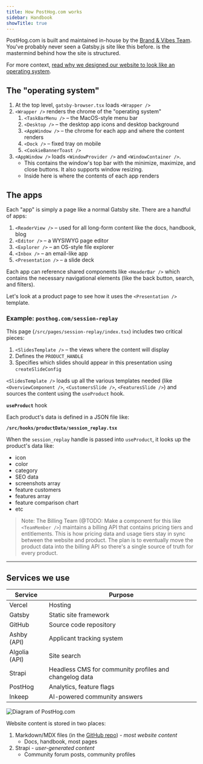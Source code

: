 ```yaml
---
title: How PostHog.com works
sidebar: Handbook
showTitle: true
---
```


PostHog.com is built and maintained in-house by the [Brand & Vibes Team](/teams/brand-vibes). You've probably never seen a Gatsby.js site like this before. <TeamMember name="Eli Kinsey" photo> is the mastermind behind how the site is structured.

For more context, [read why we designed our website to look like an operating system](/blog/why-os).

## The "operating system"

1. At the top level, `gatsby-browser.tsx` loads `<Wrapper />`
1. `<Wrapper />` renders the chrome of the "operating system"
    1. `<TaskBarMenu />` – the MacOS-style menu bar
    1. `<Desktop />` – the desktop app icons and desktop background
    1. `<AppWindow />` – the chrome for each app and where the content renders
    1. `<Dock />` – fixed tray on mobile
    1. `<CookieBannerToast />`
1. `<AppWindow />` loads `<WindowProvider />` and `<WindowContainer />`.
    - This contains the window's top bar with the minimize, maximize, and close buttons. It also supports window resizing.
    - Inside here is where the contents of each app renders

## The apps

Each "app" is simply a page like a normal Gatsby site. There are a handful of apps:

1. `<ReaderView />` – used for all long-form content like the docs, handbook, blog
1. `<Editor />` – a WYSIWYG page editor
1. `<Explorer />` – an OS-style file explorer
1. `<Inbox />` – an email-like app
1. `<Presentation />` – a slide deck

Each app can reference shared components like `<HeaderBar />` which contains the necessary navigational elements (like the back button, search, and filters).

Let's look at a product page to see how it uses the `<Presentation />` template.

### Example: `posthog.com/session-replay`

This page (`/src/pages/session-replay/index.tsx`) includes two critical pieces:

1. `<SlidesTemplate />` – the views where the content will display
1. Defines the `PRODUCT_HANDLE`
1. Specifies which slides should appear in this presentation using `createSlideConfig`

`<SlidesTemplate />` loads up all the various templates needed (like `<OverviewComponent />`, `<CustomersSlide />`, `<FeaturesSlide />`) and sources the content using the `useProduct` hook.

**`useProduct`** hook

Each product's data is defined in a JSON file like:

**`/src/hooks/productData/session_replay.tsx`**

When the `session_replay` handle is passed into `useProduct`, it looks up the product's data like:

-   icon
-   color
-   category
-   SEO data
-   screenshots array
-   feature customers
-   features array
-   feature comparison chart
-   etc

> Note: The Billing Team (@TODO: Make a component for this like `<TeamMember />`) maintains a billing API that contains pricing tiers and entitlements. This is how pricing data and usage tiers stay in sync between the website and product. The plan is to eventually move the product data into the billing API so there's a single source of truth for every product.

---

## Services we use

| Service       | Purpose                                                |
| ------------- | ------------------------------------------------------ |
| Vercel        | Hosting                                                |
| Gatsby        | Static site framework                                  |
| GitHub        | Source code repository                                 |
| Ashby (API)   | Applicant tracking system                              |
| Algolia (API) | Site search                                            |
| Strapi        | Headless CMS for community profiles and changelog data |
| PostHog       | Analytics, feature flags                               |
| Inkeep        | AI-powered community answers                           |

![Diagram of PostHog.com](https://res.cloudinary.com/dmukukwp6/image/upload/v1710055416/posthog.com/contents/images/docs/contribute/website-diagram.png)

Website content is stored in two places:

1. Markdown/MDX files (in the [GitHub repo](https://github.com/posthog/posthog.com/)) - _most website content_
    - Docs, handbook, most pages
1. Strapi - _user-generated content_
    - Community forum posts, community profiles
